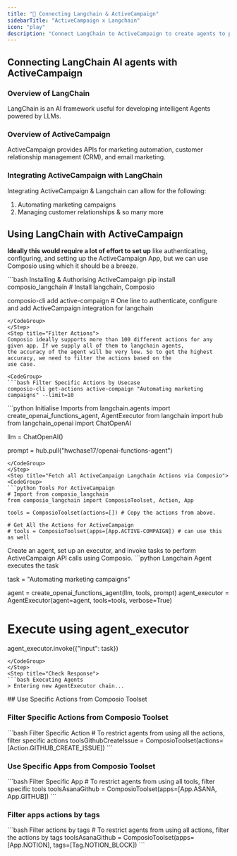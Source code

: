 ```yaml
---
title: "🚀 Connecting Langchain & ActiveCampaign"
sidebarTitle: "ActiveCampaign x Langchain"
icon: "play"
description: "Connect LangChain to ActiveCampaign to create agents to perform tasks using natural language"
---
```


## Connecting LangChain AI agents with ActiveCampaign

### Overview of LangChain

LangChain is an AI framework useful for developing intelligent Agents powered by LLMs.

### Overview of ActiveCampaign

ActiveCampaign provides APIs for marketing automation, customer relationship management (CRM), and email marketing.

### Integrating ActiveCampaign with LangChain

Integrating ActiveCampaign & Langchain can allow for the following:

1. Automating marketing campaigns
2. Managing customer relationships
& so many more

## Using LangChain with ActiveCampaign

<Steps>
<Step title="Setting Up the Environment">

**Ideally this would require a lot of effort to set up** like authenticating, configuring, and setting up the ActiveCampaign App, but we can use Composio using which it should be a breeze.

<CodeGroup>
```bash Installing & Authorising ActiveCampaign
pip install composio_langchain # Install langchain, Composio 

composio-cli add active-compaign # One line to authenticate, configure and add ActiveCampaign integration for langchain
```
</CodeGroup>
</Step>
<Step title="Filter Actions">
Composio ideally supports more than 100 different actions for any given app. If we supply all of them to langchain agents, 
the accuracy of the agent will be very low. So to get the highest accuracy, we need to filter the actions based on the 
use case.

<CodeGroup>
```bash Filter Specific Actions by Usecase
composio-cli get-actions active-compaign "Automating marketing campaigns" --limit=10
```
</CodeGroup>

</Step>
<Step title="Import Base Packages">

<CodeGroup>
```python Initialise Imports
from langchain.agents import create_openai_functions_agent, AgentExecutor
from langchain import hub
from langchain_openai import ChatOpenAI


llm = ChatOpenAI()

prompt = hub.pull("hwchase17/openai-functions-agent")
```
</CodeGroup>
</Step>
<Step title="Fetch all ActiveCampaign Langchain Actions via Composio">
<CodeGroup>
```python Tools For ActiveCampaign
# Import from composio_langchain
from composio_langchain import ComposioToolset, Action, App

tools = ComposioToolset(actions=[]) # Copy the actions from above. 

# Get All the Actions for ActiveCampaign
# tools = ComposioToolset(apps=[App.ACTIVE-COMPAIGN]) # can use this as well
```
</CodeGroup>
</Step>
<Step title="Execute the Agent">
Create an agent, set up an executor, and invoke tasks to perform ActiveCampaign API calls using Composio. 
<CodeGroup>
```python Langchain Agent executes the task

task = "Automating marketing campaigns"

agent = create_openai_functions_agent(llm, tools, prompt)
agent_executor = AgentExecutor(agent=agent, tools=tools, verbose=True)

# Execute using agent_executor
agent_executor.invoke({"input": task})
```
</CodeGroup>
</Step>
<Step title="Check Response">
```bash Executing Agents
> Entering new AgentExecutor chain...
```
</Step>
</Steps>
## Use Specific Actions from Composio Toolset

### Filter Specific Actions from Composio Toolset

<CodeGroup>
```bash Filter Specific Action
# To restrict agents from using all the actions, filter specific actions
toolsGithubCreateIssue = ComposioToolset(actions=[Action.GITHUB_CREATE_ISSUE])
```
</CodeGroup>

### Use Specific Apps from Composio Toolset
<CodeGroup>
```bash Filter Specific App
# To restrict agents from using all tools, filter specific tools
toolsAsanaGithub = ComposioToolset(apps=[App.ASANA, App.GITHUB])
```
</CodeGroup>

### Filter apps actions by tags 
<CodeGroup>
```bash Filter actions by tags
# To restrict agents from using all actions, filter the actions by tags
toolsAsanaGithub = ComposioToolset(apps=[App.NOTION], tags=[Tag.NOTION_BLOCK])
```
</CodeGroup>

